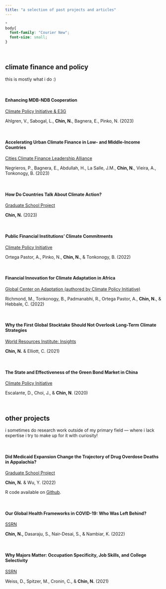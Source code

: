 ```yaml
---
title: "a selection of past projects and articles"
---
```


```css
*
body{
  font-family: "Courier New";
  font-size: small;
}
```

<br/>

## **climate finance and policy**

this is mostly what i do :)

<br/>

#### Enhancing MDB-NDB Cooperation
[Climate Policy Initiative & E3G](https://www.climatepolicyinitiative.org/publication/enhancing-mdb-ndb-cooperation-understanding-climate-finance-flows-and-paris-alignment/)

Ahlgren, V., Sabogal, L., **Chin, N.**, Bagnera, E., Pinko, N. (2023)

<br/>

#### Accelerating Urban Climate Finance in Low- and Middle-Income Countries
[Cities Climate Finance Leadership Alliance](https://citiesclimatefinance.org/publications/accelerating-urban-climate-finance-in-low-and-middle-income-countries/)

Negrieros, P., Bagnera, E., Abdullah, H., La Salle, J.M., **Chin, N.**, Vieira, A., Tonkonogy, B. (2023)

<br/>

#### How Do Countries Talk About Climate Action?
[Graduate School Project](files/TAD_final_project.pdf)

**Chin, N.** (2023)

<br/>

#### Public Financial Institutions' Climate Commitments

[Climate Policy Initiative](https://www.climatepolicyinitiative.org/publication/public-financial-institutions-climate-commitments/)

Ortega Pastor, A., Pinko, N., **Chin, N.**, & Tonkonogy, B. (2022)

<br/>

#### Financial Innovation for Climate Adaptation in Africa

[Global Center on Adaptation (authored by Climate Policy Initiative)](https://gca.org/wp-content/uploads/2022/08/GCA-Financial-Innovation-for-Climate-Adaptation-in-Africa-2022.pdf)

Richmond, M., Tonkonogy, B., Padmanabhi, R., Ortega Pastor, A., **Chin, N.**, & Hebbale, C. (2022)

<br/>

#### Why the First Global Stocktake Should Not Overlook Long-Term Climate Strategies

[World Resources Institute: Insights](https://www.wri.org/insights/why-first-global-stocktake-should-not-overlook-long-term-climate-strategies)

**Chin, N.** & Elliott, C. (2021)

<br/>

#### The State and Effectiveness of the Green Bond Market in China

[Climate Policy Initiative](https://www.climatepolicyinitiative.org/publication/green-bonds-in-china-the-state-and-effectiveness-of-the-market/)

Escalante, D., Choi, J., & **Chin, N**. (2020)

<br/>

## **other projects**

i sometimes do research work outside of my primary field — where i lack expertise i try to make up for it with curiosity!

<br/>

#### Did Medicaid Expansion Change the Trajectory of Drug Overdose Deaths in Appalachia?

[Graduate School Project](files/U6614_final_project.pdf)

**Chin, N.** & Wu, Y. (2022)

R code available on [Github](https://github.com/nkc98/U6614_final_project/blob/main/project_document.Rmd).

<br/>

#### Our Global Health Frameworks in COVID-19: Who Was Left Behind?

[SSRN](https://papers.ssrn.com/sol3/papers.cfm?abstract_id=4283349)

**Chin, N.,** Dasaraju, S., Nair-Desai, S., & Nambiar, K. (2022)

<br/>

#### Why Majors Matter: Occupation Specificity, Job Skills, and College Selectivity

[SSRN](https://papers.ssrn.com/sol3/papers.cfm?abstract_id=3946507)

Weiss, D., Spitzer, M., Cronin, C., & **Chin, N.** (2021)

